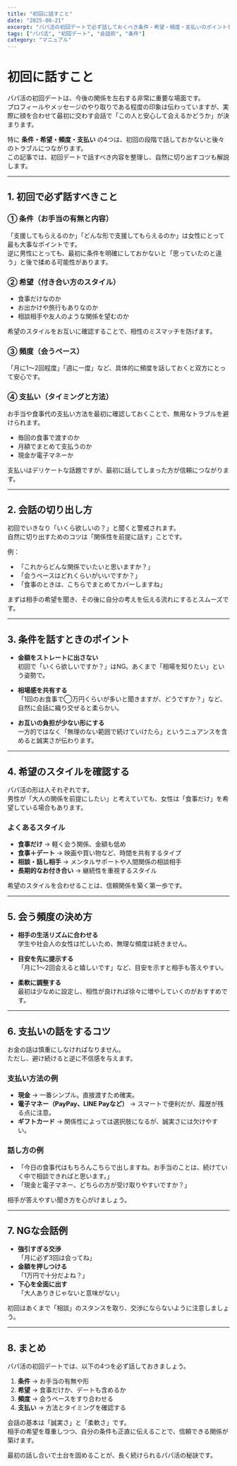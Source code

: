 ```yaml
---
title: "初回に話すこと"
date: "2025-08-21"
excerpt: "パパ活の初回デートで必ず話しておくべき条件・希望・頻度・支払いのポイントを解説。誠実さを伝えつつトラブルを防ぐ会話術を紹介します。"
tags: ["パパ活", "初回デート", "会話術", "条件"]
category: "マニュアル"
---
```


# 初回に話すこと

パパ活の初回デートは、今後の関係を左右する非常に重要な場面です。  
プロフィールやメッセージのやり取りである程度の印象は伝わっていますが、実際に顔を合わせて最初に交わす会話で「この人と安心して会えるかどうか」が決まります。  

特に **条件・希望・頻度・支払い** の4つは、初回の段階で話しておかないと後々のトラブルにつながります。  
この記事では、初回デートで話すべき内容を整理し、自然に切り出すコツも解説します。  

---

## 1. 初回で必ず話すべきこと

### ① 条件（お手当の有無と内容）
「支援してもらえるのか」「どんな形で支援してもらえるのか」は女性にとって最も大事なポイントです。  
逆に男性にとっても、最初に条件を明確にしておかないと「思っていたのと違う」と後で揉める可能性があります。  

### ② 希望（付き合い方のスタイル）
- 食事だけなのか  
- お出かけや旅行もありなのか  
- 相談相手や友人のような関係を望むのか  

希望のスタイルをお互いに確認することで、相性のミスマッチを防げます。  

### ③ 頻度（会うペース）
「月に1〜2回程度」「週に一度」など、具体的に頻度を話しておくと双方にとって安心です。  

### ④ 支払い（タイミングと方法）
お手当や食事代の支払い方法を最初に確認しておくことで、無用なトラブルを避けられます。  
- 毎回の食事で渡すのか  
- 月額でまとめて支払うのか  
- 現金か電子マネーか  

支払いはデリケートな話題ですが、最初に話してしまった方が信頼につながります。  

---

## 2. 会話の切り出し方

初回でいきなり「いくら欲しいの？」と聞くと警戒されます。  
自然に切り出すためのコツは「関係性を前提に話す」ことです。  

例：
- 「これからどんな関係でいたいと思いますか？」  
- 「会うペースはどれくらいがいいですか？」  
- 「食事のときは、こちらでまとめてカバーしますね」  

まずは相手の希望を聞き、その後に自分の考えを伝える流れにするとスムーズです。  

---

## 3. 条件を話すときのポイント

- **金額をストレートに出さない**  
  初回で「いくら欲しいですか？」はNG。あくまで「相場を知りたい」という姿勢で。  

- **相場感を共有する**  
  「1回のお食事で◯万円くらいが多いと聞きますが、どうですか？」など、自然に会話に織り交ぜると柔らかい。  

- **お互いの負担が少ない形にする**  
  一方的ではなく「無理のない範囲で続けていけたら」というニュアンスを含めると誠実さが伝わります。  

---

## 4. 希望のスタイルを確認する

パパ活の形は人それぞれです。  
男性が「大人の関係を前提にしたい」と考えていても、女性は「食事だけ」を希望している場合もあります。  

### よくあるスタイル
- **食事だけ** → 軽く会う関係、金額も低め  
- **食事＋デート** → 映画や買い物など、時間を共有するタイプ  
- **相談・話し相手** → メンタルサポートや人間関係の相談相手  
- **長期的なお付き合い** → 継続性を重視するスタイル  

希望のスタイルを合わせることは、信頼関係を築く第一歩です。  

---

## 5. 会う頻度の決め方

- **相手の生活リズムに合わせる**  
  学生や社会人の女性は忙しいため、無理な頻度は続きません。  

- **目安を先に提示する**  
  「月に1〜2回会えると嬉しいです」など、目安を示すと相手も答えやすい。  

- **柔軟に調整する**  
  最初は少なめに設定し、相性が良ければ徐々に増やしていくのがおすすめです。  

---

## 6. 支払いの話をするコツ

お金の話は慎重にしなければなりません。  
ただし、避け続けると逆に不信感を与えます。  

### 支払い方法の例
- **現金** → 一番シンプル。直接渡すため確実。  
- **電子マネー（PayPay、LINE Payなど）** → スマートで便利だが、履歴が残る点に注意。  
- **ギフトカード** → 関係性によっては選択肢になるが、誠実さには欠けやすい。  

### 話し方の例
- 「今日の食事代はもちろんこちらで出しますね。お手当のことは、続けていく中で相談できればと思います。」  
- 「現金と電子マネー、どちらの方が受け取りやすいですか？」  

相手が答えやすい聞き方を心がけましょう。  

---

## 7. NGな会話例

- **強引すぎる交渉**  
  「月に必ず3回は会ってね」  
- **金額を押しつける**  
  「1万円で十分だよね？」  
- **下心を全面に出す**  
  「大人ありきじゃないと意味がない」  

初回はあくまで「相談」のスタンスを取り、交渉にならないように注意しましょう。  

---

## 8. まとめ

パパ活の初回デートでは、以下の4つを必ず話しておきましょう。  

1. **条件** → お手当の有無や形  
2. **希望** → 食事だけか、デートも含めるか  
3. **頻度** → 会うペースをすり合わせる  
4. **支払い** → 方法とタイミングを確認する  

会話の基本は「誠実さ」と「柔軟さ」です。  
相手の希望を尊重しつつ、自分の条件も正直に伝えることで、信頼できる関係が築けます。  

最初の話し合いで土台を固めることが、長く続けられるパパ活の秘訣です。  
